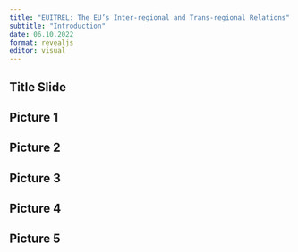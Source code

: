 ```yaml
---
title: "EUITREL: The EU’s Inter-regional and Trans-regional Relations"
subtitle: "Introduction"
date: 06.10.2022 
format: revealjs
editor: visual
---
```


## Title Slide

## Picture 1

## Picture 2

## Picture 3

## Picture 4

## Picture 5
